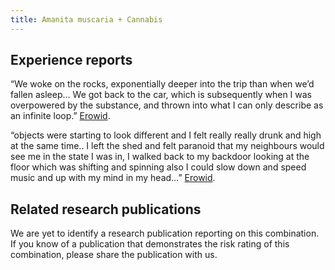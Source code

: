 ---
title: Amanita muscaria + Cannabis
---
## Experience reports

“We woke on the rocks, exponentially deeper into the trip than when we’d fallen asleep…  We got back to the car, which is subsequently when I was overpowered by the substance, and thrown into what I can only describe as an infinite loop.” [Erowid](https://erowid.org/experiences/exp.php?ID=107768).

“objects were starting to look different and I felt really really drunk and high at the same time.. I left the shed and felt paranoid that my neighbours would see me in the state I was in, I walked back to my backdoor looking at the floor which was shifting and spinning also I could slow down and speed music and up with my mind in my head…” [Erowid](https://erowid.org/experiences/exp.php?ID=114817).

## Related research publications

We are yet to identify a research publication reporting on this combination. If you know of a publication that demonstrates the risk rating of this combination, please share the publication with us.



